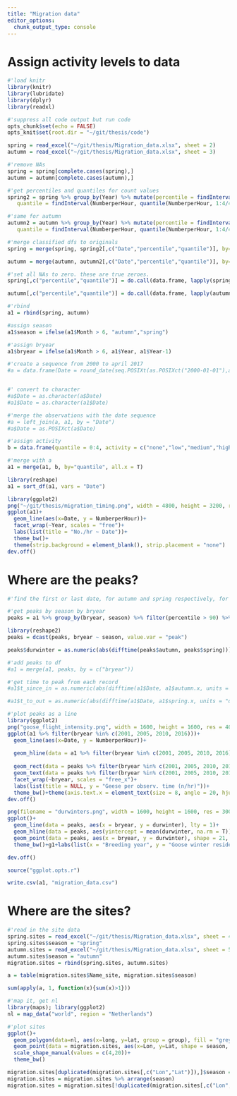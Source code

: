 ```yaml
---
title: "Migration data"
editor_options: 
  chunk_output_type: console
---
```

# Assign activity levels to data

```r
#'load knitr
library(knitr)
library(lubridate)
library(dplyr)
library(readxl)

#'suppress all code output but run code
opts_chunk$set(echo = FALSE)
opts_knit$set(root.dir = "~/git/thesis/code")
```

```r
spring = read_excel("~/git/thesis/Migration_data.xlsx", sheet = 2)
autumn = read_excel("~/git/thesis/Migration_data.xlsx", sheet = 3)

#'remove NAs
spring = spring[complete.cases(spring),]
autumn = autumn[complete.cases(autumn),]
```

```r
#'get percentiles and quantiles for count values
spring2 = spring %>% group_by(Year) %>% mutate(percentile = findInterval(NumberperHour, quantile(NumberperHour, probs=seq(0,1,0.01), include.lowest = T)),
   quantile = findInterval(NumberperHour, quantile(NumberperHour, 1:4/4, include.lowest = T)))

#'same for autumn
autumn2 = autumn %>% group_by(Year) %>% mutate(percentile = findInterval(NumberperHour,                 quantile(NumberperHour, probs=seq(0,1,0.01), include.lowest = T)),
   quantile = findInterval(NumberperHour, quantile(NumberperHour, 1:4/4, include.lowest = T)))
```

```r
#'merge classified dfs to originals
spring = merge(spring, spring2[,c("Date","percentile","quantile")], by= "Date", all.x = T)

autumn = merge(autumn, autumn2[,c("Date","percentile","quantile")], by= "Date", all.x = T)

#'set all NAs to zero. these are true zeroes.
spring[,c("percentile","quantile")] = do.call(data.frame, lapply(spring[,c("percentile","quantile")], function(y) {replace(y, is.na(y), 0)}))

autumn[,c("percentile","quantile")] = do.call(data.frame, lapply(autumn[,c("percentile","quantile")], function(y) {replace(y, is.na(y), 0)}))

#'rbind
a1 = rbind(spring, autumn)

#assign season
a1$season = ifelse(a1$Month > 6, "autumn","spring")

#'assign bryear
a1$bryear = ifelse(a1$Month > 6, a1$Year, a1$Year-1)
```

```r
#'create a sequence from 2000 to april 2017
#a = data.frame(Date = round_date(seq.POSIXt(as.POSIXct("2000-01-01"),as.POSIXct("2017-04-01"),"day"), "day"))


#' convert to character
#a$Date = as.character(a$Date)
#a1$Date = as.character(a1$Date)

#'merge the observations with the date sequence
#a = left_join(a, a1, by = "Date")
#a$Date = as.POSIXct(a$Date)

#'assign activity
b = data.frame(quantile = 0:4, activity = c("none","low","medium","high","max"))

#'merge with a
a1 = merge(a1, b, by="quantile", all.x = T)

library(reshape)
a1 = sort_df(a1, vars = "Date")
```

```r
library(ggplot2)
png("~/git/thesis/migration_timing.png", width = 4800, height = 3200, res = 300)
ggplot(a1)+
  geom_line(aes(x=Date, y = NumberperHour))+
  facet_wrap(~Year, scales = "free")+
  labs(list(title = "No./hr ~ Date"))+
  theme_bw()+
  theme(strip.background = element_blank(), strip.placement = "none")
dev.off()
```


# Where are the peaks?

```r
#'find the first or last date, for autumn and spring respectively, for greater than 90th percentile values of activity in each year and each season

#'get peaks by season by bryear
peaks = a1 %>% group_by(bryear, season) %>% filter(percentile > 90) %>% summarise(peak = if(season == "spring") as.character(last(Date)) else as.character(first(Date)))

library(reshape2)
peaks = dcast(peaks, bryear ~ season, value.var = "peak")

peaks$durwinter = as.numeric(abs(difftime(peaks$autumn, peaks$spring)))

#'add peaks to df
#a1 = merge(a1, peaks, by = c("bryear"))

#'get time to peak from each record
#a1$t_since_in = as.numeric(abs(difftime(a1$Date, a1$autumn.x, units = "days")))

#a1$t_to_out = as.numeric(abs(difftime(a1$Date, a1$spring.x, units = "days")))
```

```r
#'plot peaks as a line
library(ggplot2)
png("goose_flight_intensity.png", width = 1600, height = 1600, res = 400)
ggplot(a1 %>% filter(bryear %in% c(2001, 2005, 2010, 2016)))+
  geom_line(aes(x=Date, y = NumberperHour))+
  
  geom_hline(data = a1 %>% filter(bryear %in% c(2001, 2005, 2010, 2016)) %>% filter(percentile >= 90) %>% group_by(bryear) %>% mutate(num = mean(NumberperHour)), aes(yintercept = num), col = colb, lty = 2)+
  
  geom_rect(data = peaks %>% filter(bryear %in% c(2001, 2005, 2010, 2016)) %>% group_by(bryear), aes(xmin = as.POSIXct(autumn), xmax = as.POSIXct(spring), ymin = 600, ymax = 650, group = bryear), fill = "lightblue", col = "lightblue", lty = 1, alpha = 0.5)+
  geom_text(data = peaks %>% filter(bryear %in% c(2001, 2005, 2010, 2016)) %>% group_by(bryear), aes(x = as.POSIXct(autumn)+durwinter/2*864e2, y = 625, label = durwinter, group = bryear), size = 3)+
  facet_wrap(~bryear, scales = "free_x")+
  labs(list(title = NULL, y = "Geese per observ. time (n/hr)"))+
  theme_bw()+theme(axis.text.x = element_text(size = 8, angle = 20, hjust = 1), strip.background = element_blank())+ylim(NA, 700)
dev.off()
```

```r
png(filename = "durwinters.png", width = 1600, height = 1600, res = 300)
ggplot()+
  geom_line(data = peaks, aes(x = bryear, y = durwinter), lty = 1)+
  geom_hline(data = peaks, aes(yintercept = mean(durwinter, na.rm = T)), col = colb, lty = 2)+
  geom_point(data = peaks, aes(x = bryear, y = durwinter), shape = 21, size = 3, fill = cola, col = "white")+
  theme_bw()+g1+labs(list(x = "Breeding year", y = "Goose winter residence (days)"))

dev.off()
```

```r
source("ggplot.opts.r")
```


```r
write.csv(a1, "migration_data.csv")
```


# Where are the sites?

```r
#'read in the site data
spring.sites = read_excel("~/git/thesis/Migration_data.xlsx", sheet = 4)
spring.sites$season = "spring"
autumn.sites = read_excel("~/git/thesis/Migration_data.xlsx", sheet = 5)
autumn.sites$season = "autumn"
migration.sites = rbind(spring.sites, autumn.sites)

a = table(migration.sites$Name_site, migration.sites$season)

sum(apply(a, 1, function(x){sum(x)>1}))

#'map it, get nl
library(maps); library(ggplot2)
nl = map_data("world", region = "Netherlands")

#'plot sites
ggplot()+
  geom_polygon(data=nl, aes(x=long, y=lat, group = group), fill = "grey90")+
  geom_point(data = migration.sites, aes(x=Lon, y=Lat, shape = season, col = season), size = 4)+
  scale_shape_manual(values = c(4,20))+
  theme_bw()
```

```r
migration.sites[duplicated(migration.sites[,c("Lon","Lat")]),]$season = "both"
migration.sites = migration.sites %>% arrange(season)
migration.sites = migration.sites[!duplicated(migration.sites[,c("Lon","Lat")]),]
```

